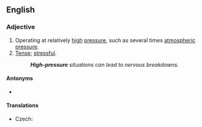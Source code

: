 ==English==

===Adjective===
{{en-adj|-}}

# Operating at relatively [[high]] [[pressure]], such as several times [[atmospheric pressure]].
# [[tense|Tense]]; [[stressful]].
#: '''''High-pressure''' situations can lead to nervous breakdowns.''

====Antonyms====
* {{l|en|low-pressure}}

====Translations====
{{trans-top|operating with high pressures}}
* Czech: {{t|cs|vysokotlaký}}
{{trans-mid}}
{{trans-bottom}}
